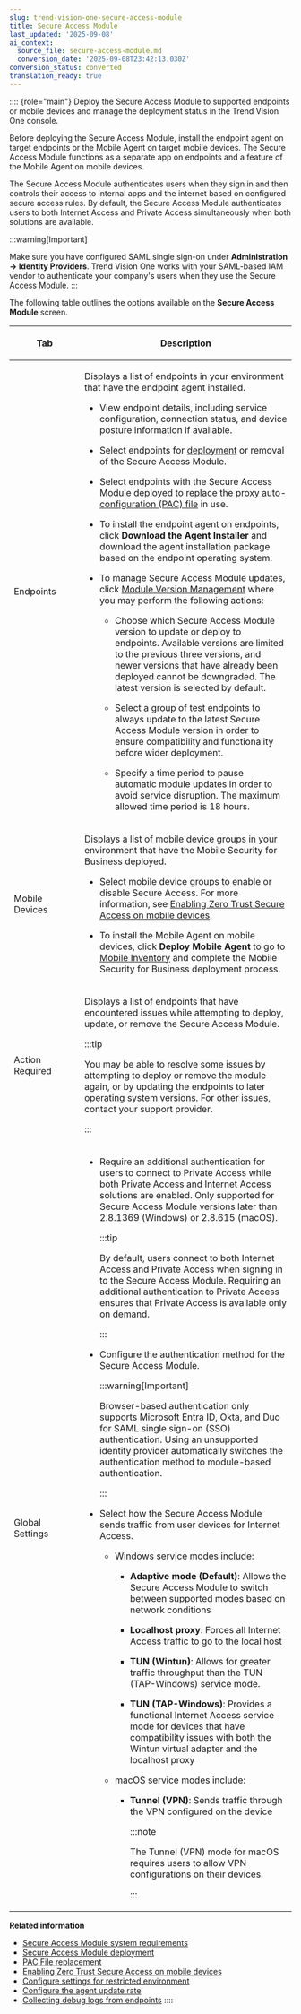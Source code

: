 ```yaml
---
slug: trend-vision-one-secure-access-module
title: Secure Access Module
last_updated: '2025-09-08'
ai_context:
  source_file: secure-access-module.md
  conversion_date: '2025-09-08T23:42:13.030Z'
conversion_status: converted
translation_ready: true
---
```


:::: {role="main"}
Deploy the Secure Access Module to supported endpoints or mobile devices and manage the deployment status in the Trend Vision One console.

Before deploying the Secure Access Module, install the endpoint agent on target endpoints or the Mobile Agent on target mobile devices. The Secure Access Module functions as a separate app on endpoints and a feature of the Mobile Agent on mobile devices.

The Secure Access Module authenticates users when they sign in and then controls their access to internal apps and the internet based on configured secure access rules. By default, the Secure Access Module authenticates users to both Internet Access and Private Access simultaneously when both solutions are available.

:::warning[Important]

Make sure you have configured SAML single sign-on under **Administration → Identity Providers**. Trend Vision One works with your SAML-based IAM vendor to authenticate your company's users when they use the Secure Access Module.
:::

The following table outlines the options available on the **Secure Access Module** screen.

<table>
<colgroup>
<col style="width: 25%" />
<col style="width: 75%" />
</colgroup>
<thead>
<tr>
<th><p>Tab</p></th>
<th><p>Description</p></th>
</tr>
</thead>
<tbody>
<tr>
<td><p>Endpoints</p></td>
<td><p>Displays a list of endpoints in your environment that have the endpoint agent installed.</p>
<ul>
<li><p>View endpoint details, including service configuration, connection status, and device posture information if available.</p></li>
<li><p>Select endpoints for <a href="trend-vision-one-secure-access-module-deployment">deployment</a> or removal of the Secure Access Module.</p></li>
<li><p>Select endpoints with the Secure Access Module deployed to <a href="trend-vision-one-pac-file-replacement">replace the proxy auto-configuration (PAC) file</a> in use.</p></li>
<li><p>To install the endpoint agent on endpoints, click <strong>Download the Agent Installer</strong> and download the agent installation package based on the endpoint operating system.</p></li>
<li><p>To manage Secure Access Module updates, click <a href="trend-vision-one-deploy-sam-endpoint-agents">Module Version Management</a> where you may perform the following actions:</p>
<ul>
<li><p>Choose which Secure Access Module version to update or deploy to endpoints. Available versions are limited to the previous three versions, and newer versions that have already been deployed cannot be downgraded. The latest version is selected by default.</p></li>
<li><p>Select a group of test endpoints to always update to the latest Secure Access Module version in order to ensure compatibility and functionality before wider deployment.</p></li>
<li><p>Specify a time period to pause automatic module updates in order to avoid service disruption. The maximum allowed time period is 18 hours.</p></li>
</ul></li>
</ul></td>
</tr>
<tr>
<td><p>Mobile Devices</p></td>
<td><p>Displays a list of mobile device groups in your environment that have the Mobile Security for Business deployed.</p>
<ul>
<li><p>Select mobile device groups to enable or disable Secure Access. For more information, see <a href="trend-vision-one-deploying-sam-mobile-devices">Enabling Zero Trust Secure Access on mobile devices</a>.</p></li>
<li><p>To install the Mobile Agent on mobile devices, click <strong>Deploy Mobile Agent</strong> to go to <a href="trend-vision-one-mobile-inventory">Mobile Inventory</a> and complete the Mobile Security for Business deployment process.</p></li>
</ul></td>
</tr>
<tr>
<td><p>Action Required</p></td>
<td><p>Displays a list of endpoints that have encountered issues while attempting to deploy, update, or remove the Secure Access Module.</p>


:::tip

<p>You may be able to resolve some issues by attempting to deploy or remove the module again, or by updating the endpoints to later operating system versions. For other issues, contact your support provider.</p>


:::

</td>
</tr>
<tr>
<td><p>Global Settings</p></td>
<td><ul>
<li><p>Require an additional authentication for users to connect to Private Access while both Private Access and Internet Access solutions are enabled. Only supported for Secure Access Module versions later than 2.8.1369 (Windows) or 2.8.615 (macOS).</p>


:::tip

<p>By default, users connect to both Internet Access and Private Access when signing in to the Secure Access Module. Requiring an additional authentication to Private Access ensures that Private Access is available only on demand.</p>


:::

</li>
<li><p>Configure the authentication method for the Secure Access Module.</p>


:::warning[Important]

<p>Browser-based authentication only supports Microsoft Entra ID, Okta, and Duo for SAML single sign-on (SSO) authentication. Using an unsupported identity provider automatically switches the authentication method to module-based authentication.</p>


:::

</li>
<li><p>Select how the Secure Access Module sends traffic from user devices for Internet Access.</p>
<ul>
<li><p>Windows service modes include:</p>
<ul>
<li><p><strong>Adaptive mode (Default)</strong>: Allows the Secure Access Module to switch between supported modes based on network conditions</p></li>
<li><p><strong>Localhost proxy</strong>: Forces all Internet Access traffic to go to the local host</p></li>
<li><p><strong>TUN (Wintun)</strong>: Allows for greater traffic throughput than the TUN (TAP-Windows) service mode.</p></li>
<li><p><strong>TUN (TAP-Windows)</strong>: Provides a functional Internet Access service mode for devices that have compatibility issues with both the Wintun virtual adapter and the localhost proxy</p></li>
</ul></li>
<li><p>macOS service modes include:</p>
<ul>
<li><p><strong>Tunnel (VPN)</strong>: Sends traffic through the VPN configured on the device</p>


:::note

<p>The Tunnel (VPN) mode for macOS requires users to allow VPN configurations on their devices.</p>


:::

</li>
</ul></li>
</ul></li>
</ul></td>
</tr>
</tbody>
</table>

**Related information**

- [Secure Access Module system requirements](sam-sys-requirements.md "Find the minimum system requirements for the Secure Access Module deployment.")
- [Secure Access Module deployment](secure-access-module-deploy-ztsa.mdx)
- [PAC File replacement](pac-file-replacement.mdx)
- [Enabling Zero Trust Secure Access on mobile devices](deploying-sam-mobile-devices.md "Use Zero Trust Secure Access features to control web and private resource access on compatible managed mobile devices.")
- [Configure settings for restricted environment](config-settings-restricted-environ.mdx)
- [Configure the agent update rate](config-upgrade-rate.mdx)
- [Collecting debug logs from endpoints](collecting-debug-logs-endpoints.md "Collect debug logs to troubleshoot endpoints with your support provider.")
::::
